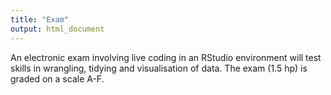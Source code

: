 ```yaml
---
title: "Exam"
output: html_document
---
```


An electronic exam involving live coding in an RStudio environment will test 
skills in wrangling, tidying and visualisation of data. The exam (1.5 hp) is graded on a scale A-F.
